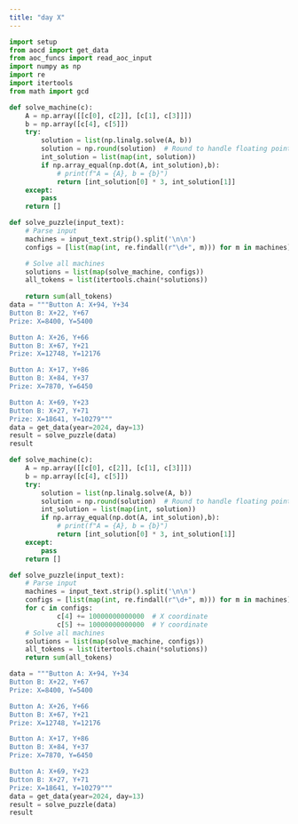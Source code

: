 ```yaml
---
title: "day X"
---
```

```python
import setup
from aocd import get_data
from aoc_funcs import read_aoc_input
import numpy as np
import re
import itertools
from math import gcd
```

```python
def solve_machine(c):
    A = np.array([[c[0], c[2]], [c[1], c[3]]])
    b = np.array([c[4], c[5]])
    try:
        solution = list(np.linalg.solve(A, b))
        solution = np.round(solution)  # Round to handle floating point
        int_solution = list(map(int, solution))
        if np.array_equal(np.dot(A, int_solution),b):
            # print(f"A = {A}, b = {b}")
            return [int_solution[0] * 3, int_solution[1]]
    except:
        pass
    return []

def solve_puzzle(input_text):
    # Parse input
    machines = input_text.strip().split('\n\n')
    configs = [list(map(int, re.findall(r"\d+", m))) for m in machines]

    # Solve all machines
    solutions = list(map(solve_machine, configs))
    all_tokens = list(itertools.chain(*solutions))
    
    return sum(all_tokens)
data = """Button A: X+94, Y+34
Button B: X+22, Y+67
Prize: X=8400, Y=5400

Button A: X+26, Y+66
Button B: X+67, Y+21
Prize: X=12748, Y=12176

Button A: X+17, Y+86
Button B: X+84, Y+37
Prize: X=7870, Y=6450

Button A: X+69, Y+23
Button B: X+27, Y+71
Prize: X=18641, Y=10279"""
data = get_data(year=2024, day=13)
result = solve_puzzle(data)
result
```


```python
def solve_machine(c):
    A = np.array([[c[0], c[2]], [c[1], c[3]]])
    b = np.array([c[4], c[5]])
    try:
        solution = list(np.linalg.solve(A, b))
        solution = np.round(solution)  # Round to handle floating point
        int_solution = list(map(int, solution))
        if np.array_equal(np.dot(A, int_solution),b):
            # print(f"A = {A}, b = {b}")
            return [int_solution[0] * 3, int_solution[1]]
    except:
        pass
    return []

def solve_puzzle(input_text):
    # Parse input
    machines = input_text.strip().split('\n\n')
    configs = [list(map(int, re.findall(r"\d+", m))) for m in machines]
    for c in configs:
            c[4] += 10000000000000  # X coordinate
            c[5] += 10000000000000  # Y coordinate
    # Solve all machines
    solutions = list(map(solve_machine, configs))
    all_tokens = list(itertools.chain(*solutions))
    return sum(all_tokens)

data = """Button A: X+94, Y+34
Button B: X+22, Y+67
Prize: X=8400, Y=5400

Button A: X+26, Y+66
Button B: X+67, Y+21
Prize: X=12748, Y=12176

Button A: X+17, Y+86
Button B: X+84, Y+37
Prize: X=7870, Y=6450

Button A: X+69, Y+23
Button B: X+27, Y+71
Prize: X=18641, Y=10279"""
data = get_data(year=2024, day=13)
result = solve_puzzle(data)
result
```